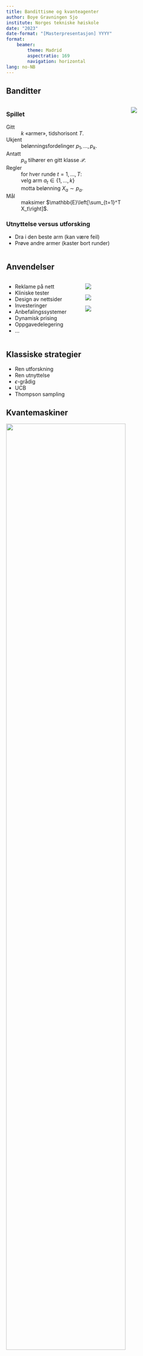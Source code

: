 ```yaml
---
title: Bandittisme og kvanteagenter
author: Boye Gravningen Sjo
institute: Norges tekniske høiskole
date: "2023"
date-format: "[Masterpresentasjon] YYYY"
format: 
    beamer:
        theme: Madrid
        aspectratio: 169
        navigation: horizontal
lang: no-NB
---
```


## Banditter
:::: {.columns align=center}

::: {.column width="60%"}
### Spillet

Gitt
:   $k$ «armer», tidshorisont $T$.

Ukjent
:   belønningsfordelinger $p_1, \dots, p_k$.

Antatt
:   $p_a$ tilhører en gitt klasse $\mathcal{P}$.

Regler
:   for hver runde $t=1, \dots, T$:\
    velg arm $a_t \in \{1, \dots, k\}$\
    motta belønning $X_a \sim p_a$.

Mål
:   maksimer $\mathbb{E}\left[\sum_{t=1}^T X_t\right]$.


### Utnyttelse versus utforsking
- Dra i den beste arm (kan være feil)
- Prøve andre armer (kaster bort runder)
:::

::: {.column width="30%"}
![](images/bandits.jpg){fig-align="right"}
:::

::::

## Anvendelser
:::: {.columns align=center}

::: {.column width="40%"}
- Reklame på nett
- Kliniske tester
- Design av nettsider
- Investeringer
- Anbefalingssystemer
- Dynamisk prising
- Oppgavedelegering
- ...
:::

::: {.column width="60%"}
::: {layout="[[30, -10, 20, -10, 35,-20]]" layout-valign="center"}
![](images/netflixlogo.jpeg)

![](images/amazonlogo.png)

![](images/doordashlogo.png)

:::
:::

::::

## Klassiske strategier

- Ren utforskning
- Ren utnyttelse
- $\epsilon$-grådig
- UCB
- Thompson sampling

## Kvantemaskiner

![](images/quantum_computer.jpg){height="80%" fig-align="center"}


## Kvantealgoritmer

Kvantealgoritme | Problem | Kompleksitet | Beste klassiske
--- | --- | --- | ---
Grover | Ustrukturert søk | $O(\sqrt{N})$ | $O(N)$
Shor | Faktorisering | $O( \log(N)^3)$ | Subeksponensiell
QFT | Fouriertransformasjon | $O(\log(N))$ | $O(N \log(N))$
HHL | Lineære ligningssystemer | $O(\log(N)\kappa^2)$ | $O(N\kappa)$
QMC | Estimere $\mathbb{E}[X]$ | $O(1/\epsilon)$ | $O(1/\epsilon^2)$


## Kvante-UCB
- Ide: bruk QMC til å estimere $\mathbb{E}[X_i]$.
- Fordel: konfidensintervaller blir mindre
- Resultat: $O(\log(T))$-algoritme

## Simuleringer
K

\begin{tikzpicture}
 \draw (0,0) circle (1cm);
 \draw (0,0) circle (2cm);
\end{tikzpicture}


## Konklusjoner
- Bedre i noen tilfeller
- Juks med kvante
- Vanskelig å anvende
- QUCB kan videreutvikles
- Kvantealgoritmer for andre bandittvarianter?

## Vedlegg: maskinlæring og banditter
Forsterket læring
Hvordan uttrykke bandittproblemet som et RL-problem?
Figur

## Vedlegg: kvantoveremakt
```mermaid
flowchart LR
    P(P) --> N(NP)
    N --> S(PSPACE)
    P --> B(BPP)
    B --> Q(BQP)
    Q --> S
```

